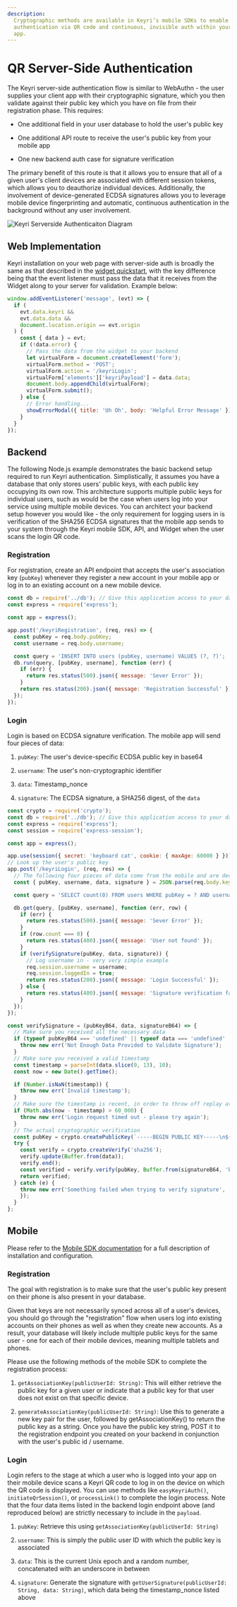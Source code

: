 ```yaml
---
description:
  Cryptographic methods are available in Keyri’s mobile SDKs to enable
  authentication via QR code and continuous, invisible auth within your mobile
  app.
---
```


# QR Server-Side Authentication

The Keyri server-side authentication flow is similar to WebAuthn - the user
supplies your client app with their cryptographic signature, which you then
validate against their public key which you have on file from their registration
phase. This requires:

- One additional field in your user database to hold the user's public key

- One additional API route to receive the user's public key from your mobile app

- One new backend auth case for signature verification

The primary benefit of this route is that it allows you to ensure that all of a
given user's client devices are associated with different session tokens, which
allows you to deauthorize individual devices. Additionally, the involvement of
device-generated ECDSA signatures allows you to leverage mobile device
fingerprinting and automatic, continuous authentication in the background
without any user involvement.

![Keyri Serverside Authenticaiton Diagram](/serversideAuthDiagram.png 'Keyri Serverside Authenticaiton Diagram')

## Web Implementation

Keyri installation on your web page with server-side auth is broadly the same as
that described in the
[widget quickstart](./qr-authentication/qr-web-widget.mdx), with the key
difference being that the event listener must pass the data that it receives
from the Widget along to your server for validation. Example below:

```javascript copy
window.addEventListener('message', (evt) => {
  if (
    evt.data.keyri &&
    evt.data.data &&
    document.location.origin == evt.origin
  ) {
    const { data } = evt;
    if (!data.error) {
      // Pass the data from the widget to your backend
      let virtualForm = document.createElement('form');
      virtualForm.method = 'POST';
      virtualForm.action = '/keyriLogin';
      virtualForm['elements']['keyriPayload'] = data.data;
      document.body.appendChild(virtualForm);
      virtualForm.submit();
    } else {
      // Error handling...
      showErrorModal({ title: 'Uh Oh', body: 'Helpful Error Message' });
    }
  }
});
```

## Backend

The following Node.js example demonstrates the basic backend setup required to
run Keyri authentication. Simplistically, it assumes you have a database that
only stores users' public keys, with each public key occupying its own row. This
architecture supports multiple public keys for individual users, such as would
be the case when users log into your service using multiple mobile devices. You
can architect your backend setup however you would like - the only requirement
for logging users in is verification of the SHA256 ECDSA signatures that the
mobile app sends to your system through the Keyri mobile SDK, API, and Widget
when the user scans the login QR code.

### Registration

For registration, create an API endpoint that accepts the user's association key
(`pubKey`) whenever they register a new account in your mobile app or log in to
an existing account on a new mobile device.

```javascript
const db = require('../db'); // Give this application access to your database
const express = require('express');

const app = express();

app.post('/keyriRegistration', (req, res) => {
  const pubKey = req.body.pubKey;
  const username = req.body.username;

  const query = 'INSERT INTO users (pubKey, username) VALUES (?, ?)';
  db.run(query, [pubKey, username], function (err) {
    if (err) {
      return res.status(500).json({ message: 'Sever Error' });
    }
    return res.status(200).json({ message: 'Registration Successful' });
  });
});
```

### Login

Login is based on ECDSA signature verification. The mobile app will send four
pieces of data:

1.  `pubKey`: The user's device-specific ECDSA public key in base64

2.  `username`: The user's non-cryptographic identifier

3.  `data`: Timestamp_nonce

4.  `signature`: The ECDSA signature, a SHA256 digest, of the `data`

```javascript copy
const crypto = require('crypto');
const db = require('../db'); // Give this application access to your database
const express = require('express');
const session = require('express-session');

const app = express();

app.use(session({ secret: 'keyboard cat', cookie: { maxAge: 60000 } }));
// Look up the user's public key
app.post('/keyriLogin', (req, res) => {
  // The following four pieces of data come from the mobile and are decrypted by the Widget
  const { pubKey, username, data, signature } = JSON.parse(req.body.keyriPayload);

  const query = 'SELECT count(0) FROM users WHERE pubKey = ? AND username = ?';

  db.get(query, [pubKey, username], function (err, row) {
    if (err) {
      return res.status(500).json({ message: 'Sever Error' });
    }
    if (row.count === 0) {
      return res.status(400).json({ message: 'User not found' });
    }
    if (verifySignature(pubKey, data, signature)) {
      // Log username in - very very simple example
      req.session.username = username;
      req.session.loggedIn = true;
      return res.status(200).json({ message: 'Login Successful' });
    } else {
      return res.status(400).json({ message: 'Signature verification failed' });
    }
  });
});

const verifySignature = (pubKeyB64, data, signatureB64) => {
  // Make sure you received all the necessary data
  if (typeof pubKeyB64 === 'undefined' || typeof data === 'undefined' || typeof signatureB64 === 'undefined') {
    throw new err('Not Enough Data Provided to Validate Signature');
  }
  // Make sure you received a valid timestamp
  const timestamp = parseInt(data.slice(0, 13), 10);
  const now = new Date().getTime();

  if (Number.isNaN(timestamp)) {
    throw new err('Invalid timestamp');
  }
  // Make sure the timestamp is recent, in order to throw off replay attacks
  if (Math.abs(now - timestamp) > 60_000) {
    throw new err('Login request timed out - please try again');
  }
  // The actual cryptographic verification
  const pubKey = crypto.createPublicKey(`-----BEGIN PUBLIC KEY-----\n${pubKeyB64}\n-----END PUBLIC KEY-----`);
  try {
    const verify = crypto.createVerify('sha256');
    verify.update(Buffer.from(data));
    verify.end();
    const verified = verify.verify(pubKey, Buffer.from(signatureB64, 'base64'));
    return verified;
  } catch (e) {
    throw new err('Something failed when trying to verify signature',
    });
  }
};
```

## Mobile

Please refer to the [Mobile SDK documentation](../mobile-sdks/installation) for
a full description of installation and configuration.

### Registration

The goal with registration is to make sure that the user's public key present on
their phone is also present in your database.&#x20;

Given that keys are not necessarily synced across all of a user's devices, you
should go through the "registration" flow when users log into existing accounts
on their phones as well as when they create new accounts. As a result, your
database will likely include multiple public keys for the same user - one for
each of their mobile devices, meaning multiple tablets and phones.

Please use the following methods of the mobile SDK to complete the registration
process:

1.  `getAssociationKey(publicUserId: String)`: This will either retrieve the
    public key for a given user or indicate that a public key for that user does
    not exist on that specific device.

2.  `generateAssociationKey(publicUserId: String)`: Use this to generate a new
    key pair for the user, followed by getAssociationKey() to return the public
    key as a string. Once you have the public key string, POST it to the
    registration endpoint you created on your backend in conjunction with the
    user's public id / username.

### Login

Login refers to the stage at which a user who is logged into your app on their
mobile device scans a Keyri QR code to log in on the device on which the QR code
is displayed. You can use methods like `easyKeyriAuth()`, `initiateQrSession()`,
or `processLink()` to complete the login process. Note that the four data items
listed in the backend login endpoint above (and reproduced below) are strictly
necessary to include in the `payload`.&#x20;

1.  `pubKey`: Retrieve this using `getAssociationKey(publicUserId: String)`

2.  `username`: This is simply the public user ID with which the public key is
    associated

3.  `data`: This is the current Unix epoch and a random number, concatenated
    with an underscore in between

4.  `signature`: Generate the signature with
    `getUserSignature(publicUserId: String, data: String)`, which data being the
    timestamp_nonce listed above

